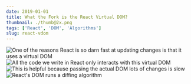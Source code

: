 ```yaml
---
date: 2019-01-01
title: What the Fork is the React Virtual DOM?
thumbnail: ./thumb@2x.png
tags: ['React', 'DOM', 'Algorithms']
slug: react-vdom
---
```


![One of the reasons React is so darn fast at updating changes  is that it uses a virtual DOM](./ReactVDom_1@2x.png)
![All the code we write in React only interacts with this virtual DOM](./ReactVDom_2@2x.png)
![This is helpful because passing the actual DOM lots of changes is slow](./ReactVDom_3@2x.png)
![React's DOM runs a diffing algorithm](./ReactVDom_4@2x.png)
